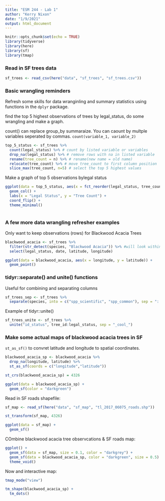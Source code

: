 ```yaml
---
title: "ESM 244 - Lab 1"
author: "Kerry Nixon"
date: "1/9/2021"
output: html_document
---
```


```r
knitr::opts_chunk$set(echo = TRUE)
library(tidyverse)
library(here)
library(sf)
library(tmap)
```


### Read in SF trees data

```r
sf_trees <- read_csv(here("data", "sf_trees", "sf_trees.csv"))
```

### Basic wrangling reminders

Refresh some skills for data wranginling and summary statistics using functions in the `dplyr` package.

find the top 5 highest observations of trees by legal_status, do some wrangling and make a graph.

count() can replace group_by summaraize. You can caount by multple variables seperated by commas. `count(variable_1, variable_2)`

```r
top_5_status <- sf_trees %>% 
  count(legal_status) %>% # count by listed variable or variables
  drop_na(legal_status) %>% # remove rows with na in listed variable
  rename(tree_count = n) %>% # rename(new name = old name)
  relocate(tree_count) %>% # move tree_count to first column position
  slice_max(tree_count, n=5) # select the top 5 highest values
```

Make a graph of top 5 observations bylegal status
```r
ggplot(data = top_5_status, aes(x = fct_reorder(legal_status, tree_count), y = tree_count)) +
  geom_col() +
  labs(x = "Legal Status", y = "Tree Count") +
  coord_flip() +
  theme_minimal()
  
```

### A few more data wrangling refresher examples

Only want to keep observations (rows) for Blackwood Acacia Trees

```r
blackwood_acacia <- sf_trees %>% 
  filter(str_detect(species, "Blackwood Acacia")) %>% #will look within a variable we specify adn see if a string is detected anywhere in that variable
  select(legal_status, date, latitude, longitude)

ggplot(data = blackwood_acacia, aes(x = longitude, y = latitude)) +
  geom_point()
```

### tidyr::separate() and unite() functions

Useful for combining and separating columns

```r
sf_trees_sep <- sf_trees %>% 
  separate(species, into = c("spp_scientific", "spp_common"), sep = "::")
```

Example of tidyr::unite()

```r
sf_trees_unite <- sf_trees %>% 
  unite("id_status", tree_id:legal_status, sep = "_cool_")
```


### Make some actual maps of blackwood acacia trees in SF

`st_as_sf()` to convret latitude and longitude to spatial coordinates. 

```r
blackwood_acacia_sp <- blackwood_acacia %>% 
  drop_na(longitude, latitude) %>% 
  st_as_sf(coords = c("longitude","latitude"))

st_crs(blackwood_acacia_sp) = 4326

ggplot(data = blackwood_acacia_sp) +
  geom_sf(color = "darkgreen")
```

Read in SF roads shapefile:

```r
sf_map <- read_sf(here("data", "sf_map", "tl_2017_06075_roads.shp"))

st_transform(sf_map, 4326)

ggplot(data = sf_map) +
  geom_sf()
```

COmbine blackwood acacia tree observcations & SF roads map:

```r
ggplot() +
  geom_sf(data = sf_map, size = 0.1, color = "darkgrey") +
  geom_sf(data = blackwood_acacia_sp, color = "darkgreen", size = 0.5) +
  theme_void()
```


Now and interactive map:
```r
tmap_mode("view")

tm_shape(blackwood_acacia_sp) +
  tm_dots()
```




